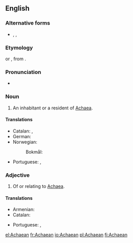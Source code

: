 {{also|Achæan}}
==English==

===Alternative forms===
* {{l|en|Achæan}}, {{l|en|Achaian}}, {{l|en|Achean}}

===Etymology===
{{etyl|la|en}} {{m|la|Achaeus}} or {{m|la|Achaius}}, from {{etyl|grc|en}} {{m|grc|Ἀχαιός}}.

===Pronunciation===
* {{IPA|/əˈkiːən/|lang=en}}

===Noun===
{{en-noun}}

# An inhabitant or a resident of [[Achaea]].

====Translations====
{{trans-top|an inhabitant of Achaea}}
* Catalan: {{t|ca|aqueu|m}}, {{t|ca|aquea|f}}
* German: {{t+|de|Achäer|m}}
* Norwegian:
*: Bokmål: {{t+|nb|akhaier|m}}
{{trans-mid}}
* Portuguese: {{t+|pt|aqueu|m}}, {{t|pt|aqueia|f}}
{{trans-bottom}}

===Adjective===
{{en-adj|-}}

# Of or relating to [[Achaea]].

====Translations====
{{trans-top|Of or relating to Achaea}}
* Armenian: {{t|hy|աքայական|sc=Armn}}
* Catalan: {{t|ca|aqueu}}
{{trans-mid}}
* Portuguese: {{t+|pt|aqueu|m}}, {{t|pt|aqueia|f}}
{{trans-bottom}}

[[el:Achaean]]
[[fr:Achaean]]
[[io:Achaean]]
[[pl:Achaean]]
[[fi:Achaean]]